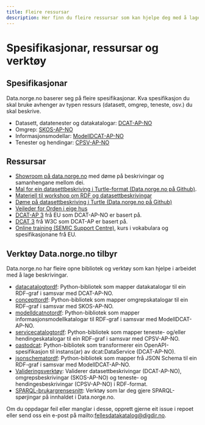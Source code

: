 ```yaml
---
title: Fleire ressursar
description: Her finn du fleire ressursar som kan hjelpe deg med å lage beskrivingar til data.norge.no.
---
```


# Spesifikasjonar, ressursar og verktøy

## Spesifikasjonar

Data.norge.no baserer seg på fleire spesifikasjonar. Kva spesifikasjon du skal bruke avhenger av typen ressurs (datasett, omgrep, teneste, osv.) du skal beskrive.

-   Datasett, datatenester og datakatalogar: [DCAT-AP-NO](https://data.norge.no/specification/dcat-ap-no)
-   Omgrep: [SKOS-AP-NO](https://data.norge.no/specification/skos-ap-no-begrep)
-   Informasjonsmodellar: [ModellDCAT-AP-NO](https://data.norge.no/specification/modelldcat-ap-no)
-   Tenester og hendingar: [CPSV-AP-NO](https://data.norge.no/specification/cpsv-ap-no)

## Ressursar

-   [Showroom på data.norge.no](https://data.norge.no/showroom/overview) med døme på beskrivingar og samanhengane mellom dei.
-   [Mal for ein datasettbeskriving i Turtle-format (Data.norge.no på Github)](https://github.com/fellesdatakatalog/sikt-workshop/blob/main/example-template.ttl).
-   [Materiell til workshop om RDF og datasettbeskrivingar](https://github.com/fellesdatakatalog/sikt-workshop/blob/860e9b5b3d1596c2e97496d535056fc61115a4e5/ressurshefte/ressurshefte.md)
-   [Døme på datasettbeskriving i Turtle (Data.norge.no på Github)](https://github.com/Informasjonsforvaltning/dcat-ap-no/blob/4d09617568f0f353b336ddd966b2228dc35f084e/examples/test.ttl)
-   [Veileder for Orden i eige hus](https://www.digdir.no/informasjonsforvaltning/veileder-orden-i-eget-hus/2716)
-   [DCAT-AP 3](https://semiceu.github.io/DCAT-AP/releases/3.0.0/#DataService) frå EU som DCAT-AP-NO er basert på.
-   [DCAT 3](https://www.w3.org/TR/vocab-dcat-3/) frå W3C som DCAT-AP er basert på.
-   [Online training (SEMIC Support Centre)](https://joinup.ec.europa.eu/collection/semic-support-centre/online-trainings), kurs i vokabulara og spesifikasjonane frå EU.

## Verktøy Data.norge.no tilbyr

Data.norge.no har fleire opne bibliotek og verktøy som kan hjelpe i arbeidet med å lage beskrivingar.

-   [datacatalogtordf](https://github.com/Informasjonsforvaltning/datacatalogtordf): Python-bibliotek som mapper datakatalogar til ein RDF-graf i samsvar med DCAT-AP-NO.
-   [concepttordf](https://github.com/Informasjonsforvaltning/concepttordf): Python-bibliotek som mapper omgrepskatalogar til ein RDF-graf i samsvar med SKOS-AP-NO.
-   [modelldcatnotordf](https://github.com/Informasjonsforvaltning/modelldcatnotordf): Python-bibliotek som mapper informasjonsmodellkatalogar til RDF-graf i samsvar med ModellDCAT-AP-NO.
-   [servicecatalogtordf](https://github.com/Informasjonsforvaltning/servicecatalogtordf): Python-bibliotek som mapper teneste- og/eller hendingeskatalogar til ein RDF-graf i samsvar med CPSV-AP-NO.
-   [oastodcat](https://github.com/Informasjonsforvaltning/oastodcat): Python-bibliotek som transformerer ein OpenAPI-spesifikasjon til instans(ar) av dcat:DataService (DCAT-AP-NO).
-   [jsonschematordf](https://github.com/Informasjonsforvaltning/jsonschematordf): Python-bibliotek som mapper frå JSON Schema til ein RDF-graf i samsvar med ModellDCAT-AP-NO.
-   [Valideringsverktøy](https://data.norge.no/validator): Validerer datasettbeskrivingar (DCAT-AP-NO), omgrepsbeskrivingar (SKOS-AP-NO) og teneste- og hendingesbeskrivingar (CPSV-AP-NO) i RDF-format.
-   [SPARQL-brukargrensesnitt](https://data.norge.no/sparql): Verktøy som lar deg gjere SPARQL-spørjingar på innhaldet i Data.norge.no.

Om du oppdagar feil eller manglar i desse, opprett gjerne eit issue i repoet eller send oss ein e-post på mailto:fellesdatakatalog@digdir.no.
